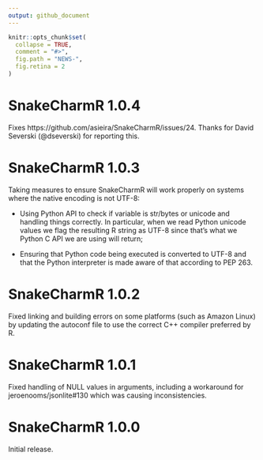 ```yaml
---
output: github_document
---
```

<!-- NEWS.md is generated from NEWS.Rmd. Please edit that file -->
```r
knitr::opts_chunk$set(
  collapse = TRUE,
  comment = "#>",
  fig.path = "NEWS-",
  fig.retina = 2
)
```
# SnakeCharmR 1.0.4

Fixes https://github.com/asieira/SnakeCharmR/issues/24. Thanks for David Severski (@dseverski)
for reporting this.

# SnakeCharmR 1.0.3

Taking measures to ensure SnakeCharmR will work properly on systems where the native encoding is not UTF-8:

* Using Python API to check if variable is str/bytes or unicode and handling things correctly. In particular, when we read Python unicode values we flag the resulting R string as UTF-8 since that’s what we Python C API we are using will return;

* Ensuring that Python code being executed is converted to UTF-8 and that the Python interpreter is made aware of that according to PEP 263.

# SnakeCharmR 1.0.2

Fixed linking and building errors on some platforms (such as Amazon Linux) by updating the
autoconf file to use the correct C++ compiler preferred by R.

# SnakeCharmR 1.0.1

Fixed handling of NULL values in arguments, including a workaround for jeroenooms/jsonlite#130 which was causing inconsistencies.

# SnakeCharmR 1.0.0

Initial release.
